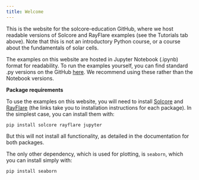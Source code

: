 ```yaml
---
title: Welcome
---
```


This is the website for the solcore-education GitHub, where we host readable versions of
 Solcore and RayFlare examples (see the Tutorials tab above). Note that this is not an
 introductory Python course, or a course about the fundamentals of
solar cells.

The examples on this website are hosted in Jupyter Notebook (.ipynb) format for readability. To run the examples yourself,
you can find standard .py versions on the GitHub [here](https://github.com/qpv-research-group/solcore-education/tree/main/solar-cell-simulation).
We recommend using these rather than the Notebook versions.

**Package requirements**

To use the examples on this website, you will need to install [Solcore](http://docs
.solcore.solar/en/master/Installation/installation.html)
and [RayFlare](https://rayflare.readthedocs.io/en/latest/Installation/installation.html) (the links take you to installation
instructions for each package). In the simplest case, you can install them with:

```
pip install solcore rayflare jupyter
```

But this will not install all functionality, as detailed in the documentation for both packages.

The only other dependency, which is used for plotting, is `seaborn`, which you can install simply with:

```
pip install seaborn
```